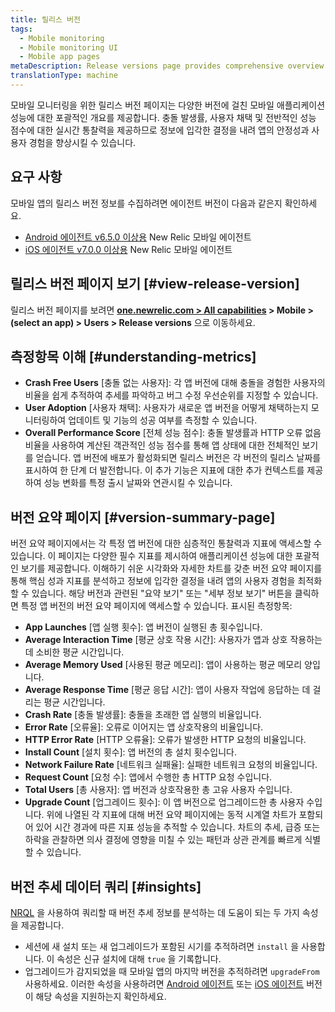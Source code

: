 ```yaml
---
title: 릴리스 버전
tags:
  - Mobile monitoring
  - Mobile monitoring UI
  - Mobile app pages
metaDescription: Release versions page provides comprehensive overview of their mobile application's performance across different versions.
translationType: machine
---
```


모바일 모니터링을 위한 릴리스 버전 페이지는 다양한 버전에 걸친 모바일 애플리케이션 성능에 대한 포괄적인 개요를 제공합니다. 충돌 발생률, 사용자 채택 및 전반적인 성능 점수에 대한 실시간 통찰력을 제공하므로 정보에 입각한 결정을 내려 앱의 안정성과 사용자 경험을 향상시킬 수 있습니다.

## 요구 사항

모바일 앱의 릴리스 버전 정보를 수집하려면 에이전트 버전이 다음과 같은지 확인하세요.

* [Android 에이전트 v6.5.0 이상용](/docs/release-notes/mobile-release-notes/android-release-notes/) New Relic 모바일 에이전트
* [iOS 에이전트 v7.0.0 이상용](/docs/release-notes/mobile-release-notes/ios-release-notes/) New Relic 모바일 에이전트

## 릴리스 버전 페이지 보기 [#view-release-version]

릴리스 버전 페이지를 보려면 **[one.newrelic.com > All capabilities](https://one.newrelic.com/all-capabilities) > Mobile > (select an app) > Users > Release versions** 으로 이동하세요.

## 측정항목 이해 [#understanding-metrics]

* **Crash Free Users** \[충돌 없는 사용자]: 각 앱 버전에 대해 충돌을 경험한 사용자의 비율을 쉽게 추적하여 추세를 파악하고 버그 수정 우선순위를 지정할 수 있습니다.
* **User Adoption** \[사용자 채택]: 사용자가 새로운 앱 버전을 어떻게 채택하는지 모니터링하여 업데이트 및 기능의 성공 여부를 측정할 수 있습니다.
* **Overall Performance Score** \[전체 성능 점수]: 충돌 발생률과 HTTP 오류 없음 비율을 사용하여 계산된 객관적인 성능 점수를 통해 앱 상태에 대한 전체적인 보기를 얻습니다. 앱 버전에 배포가 활성화되면 릴리스 버전은 각 버전의 릴리스 날짜를 표시하여 한 단계 더 발전합니다. 이 추가 기능은 지표에 대한 추가 컨텍스트를 제공하여 성능 변화를 특정 출시 날짜와 연관시킬 수 있습니다.

## 버전 요약 페이지 [#version-summary-page]

버전 요약 페이지에서는 각 특정 앱 버전에 대한 심층적인 통찰력과 지표에 액세스할 수 있습니다. 이 페이지는 다양한 필수 지표를 제시하여 애플리케이션 성능에 대한 포괄적인 보기를 제공합니다. 이해하기 쉬운 시각화와 자세한 차트를 갖춘 버전 요약 페이지를 통해 핵심 성과 지표를 분석하고 정보에 입각한 결정을 내려 앱의 사용자 경험을 최적화할 수 있습니다. 해당 버전과 관련된 "요약 보기" 또는 "세부 정보 보기" 버튼을 클릭하면 특정 앱 버전의 버전 요약 페이지에 액세스할 수 있습니다. 표시된 측정항목:

* **App Launches** \[앱 실행 횟수]: 앱 버전이 실행된 총 횟수입니다.
* **Average Interaction Time** \[평균 상호 작용 시간]: 사용자가 앱과 상호 작용하는 데 소비한 평균 시간입니다.
* **Average Memory Used** \[사용된 평균 메모리]: 앱이 사용하는 평균 메모리 양입니다.
* **Average Response Time** \[평균 응답 시간]: 앱이 사용자 작업에 응답하는 데 걸리는 평균 시간입니다.
* **Crash Rate** \[충돌 발생률]: 충돌을 초래한 앱 실행의 비율입니다.
* **Error Rate** \[오류율]: 오류로 이어지는 앱 상호작용의 비율입니다.
* **HTTP Error Rate** \[HTTP 오류율]: 오류가 발생한 HTTP 요청의 비율입니다.
* **Install Count** \[설치 횟수]: 앱 버전의 총 설치 횟수입니다.
* **Network Failure Rate** \[네트워크 실패율]: 실패한 네트워크 요청의 비율입니다.
* **Request Count** \[요청 수]: 앱에서 수행한 총 HTTP 요청 수입니다.
* **Total Users** \[총 사용자]: 앱 버전과 상호작용한 총 고유 사용자 수입니다.
* **Upgrade Count** \[업그레이드 횟수]: 이 앱 버전으로 업그레이드한 총 사용자 수입니다. 위에 나열된 각 지표에 대해 버전 요약 페이지에는 동적 시계열 차트가 포함되어 있어 시간 경과에 따른 지표 성능을 추적할 수 있습니다. 차트의 추세, 급증 또는 하락을 관찰하면 의사 결정에 영향을 미칠 수 있는 패턴과 상관 관계를 빠르게 식별할 수 있습니다.

## 버전 추세 데이터 쿼리 [#insights]

[NRQL](/docs/query-data/nrql-new-relic-query-language/getting-started/introduction-nrql) 을 사용하여 쿼리할 때 버전 추세 정보를 분석하는 데 도움이 되는 두 가지 속성을 제공합니다.

* 세션에 새 설치 또는 새 업그레이드가 포함된 시기를 추적하려면 `install` 을 사용합니다. 이 속성은 신규 설치에 대해 `true` 을 기록합니다.
* 업그레이드가 감지되었을 때 모바일 앱의 마지막 버전을 추적하려면 `upgradeFrom` 사용하세요. 이러한 속성을 사용하려면 [Android 에이전트](/docs/release-notes/mobile-release-notes/android-release-notes/) 또는 [iOS 에이전트](/docs/release-notes/mobile-release-notes/ios-release-notes/) 버전이 해당 속성을 지원하는지 확인하세요.